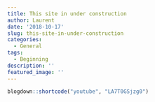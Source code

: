 ```yaml
---
title: This site in under construction
author: Laurent
date: '2018-10-17'
slug: this-site-in-under-construction
categories:
  - General
tags:
  - Beginning
description: ''
featured_image: ''
---
```


```r
blogdown::shortcode("youtube", "LA7T0GSjzg0")
```

